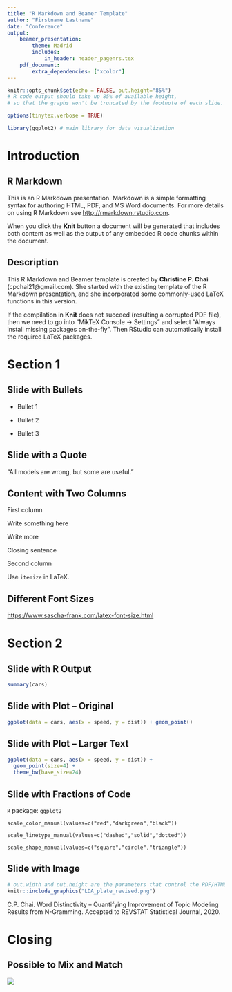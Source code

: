 ```yaml
---
title: "R Markdown and Beamer Template"
author: "Firstname Lastname"
date: "Conference"
output: 
    beamer_presentation:
        theme: Madrid
        includes:
            in_header: header_pagenrs.tex
    pdf_document:
        extra_dependencies: ["xcolor"]
---
```


```r
knitr::opts_chunk$set(echo = FALSE, out.height="85%")
# R code output should take up 85% of available height, 
# so that the graphs won't be truncated by the footnote of each slide.

options(tinytex.verbose = TRUE)

library(ggplot2) # main library for data visualization
```

# Introduction

## R Markdown

This is an R Markdown presentation. Markdown is a simple formatting syntax for authoring HTML, PDF, and MS Word documents. For more details on using R Markdown see <http://rmarkdown.rstudio.com>.

\bigskip

When you click the **Knit** button a document will be generated that includes both content as well as the output of any embedded R code chunks within the document.

## Description

This R Markdown and Beamer template is created by **Christine P. Chai** (cpchai21@gmail.com). She started with the existing template of the R Markdown presentation, and she incorporated some commonly-used LaTeX functions in this version.  

\bigskip

If the compilation in **Knit** does not succeed (resulting a corrupted PDF file), then we need to go into "MikTeX Console $\rightarrow$ Settings" and select "Always install missing packages on-the-fly". Then RStudio can automatically install the required LaTeX packages.


# Section 1


## Slide with Bullets

- Bullet 1

\bigskip

- Bullet 2

\bigskip

- Bullet 3

## Slide with a Quote

\Large
"All models are wrong, but some are useful."

\normalsize

\begin{flushright}
-- George Box, Statistician
\end{flushright}

## Content with Two Columns

\begincols
  \begincol{.50\textwidth}

First column 

\bigskip

Write something here  

Write more

\bigskip

Closing sentence

  \endcol
  \begincol{.50\textwidth}

Second column  

\bigskip

Use `itemize` in LaTeX.

\bigskip

\begin{itemize}
\item Item 1
\item Item 2
\item Item 3
\end{itemize}

  \endcol
\endcols

## Different Font Sizes

\begincols
  \begincol{.50\textwidth}

\begin{itemize}
\item {\tiny tiny}
  \medskip
\item {\scriptsize scriptsize}
  \medskip
\item {\footnotesize footnotesize}
  \medskip
\item {\small small}
  \medskip
\item {\normalsize normalsize (default)}
\end{itemize}

  \endcol
  \begincol{.50\textwidth}

\begin{itemize}
\item {\large large}
  \medskip
\item {\Large Large}
  \medskip
\item {\LARGE LARGE}
  \medskip
\item {\huge huge}
  \medskip
\item {\Huge Huge}
\end{itemize}

  \endcol
\endcols

\bigskip

\bigskip

\bigskip

\footnotesize <https://www.sascha-frank.com/latex-font-size.html>

# Section 2

## Slide with R Output

```r
summary(cars)
```

## Slide with Plot -- Original

```r
ggplot(data = cars, aes(x = speed, y = dist)) + geom_point()
```


## Slide with Plot -- Larger Text

```r
ggplot(data = cars, aes(x = speed, y = dist)) +
  geom_point(size=4) +
  theme_bw(base_size=24)
```

## Slide with Fractions of Code

`R` package: `ggplot2` 

\bigskip

`scale_color_manual(values=c("red","darkgreen","black"))`  

`scale_linetype_manual(values=c("dashed","solid","dotted"))`  

`scale_shape_manual(values=c("square","circle","triangle"))`  

## Slide with Image

```r
# out.width and out.height are the parameters that control the PDF/HTML output.
knitr::include_graphics("LDA_plate_revised.png")
``` 

\footnotesize C.P. Chai. Word Distinctivity -- Quantifying Improvement of Topic Modeling Results from N-Gramming. Accepted to REVSTAT Statistical Journal, 2020. 

# Closing

## Possible to Mix and Match

\begincols
  \begincol{.50\textwidth}

\begin{center}
\huge Have fun!
\end{center}

  \endcol
  \begincol{.50\textwidth}

![](example-image.JPG)

  \endcol
\endcols